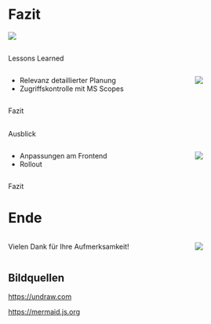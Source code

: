 # Fazit {.center}
:::{.center .secure-layout}
![](./images/title-svgs/undraw_personal-file_81l0.svg)
:::

## {auto-animate=true}
:::{.subheader}
Lessons Learned
:::
::::{.columns}
:::::{.column width="50%" .incremental}
- Relevanz detaillierter Planung
- Zugriffskontrolle mit MS Scopes
:::::

:::::{.column .center}
![](./images/title-svgs/undraw_personal-file_81l0.svg)
:::::
::::

:::{.footer}
Fazit
:::

## {auto-animate=true}
:::{.subheader}
Ausblick
:::
::::{.columns}
:::::{.column width="50%" .incremental}
- Anpassungen am Frontend
- Rollout
:::::

:::::{.column .center}
![](./images/title-svgs/undraw_personal-file_81l0.svg)
:::::
::::

:::{.footer}
Fazit
:::

# Ende {.center}
::::{.columns}
:::::{.column width="50%" .incremental}
Vielen Dank für Ihre Aufmerksamkeit!
:::::

:::::{.column .center}
![](./images/title-svgs/undraw_omega_aj2q.svg)
:::::
::::

## Bildquellen
[https://undraw.com](https://undraw.com)

[https://mermaid.js.org](https://mermaid.js.org)
